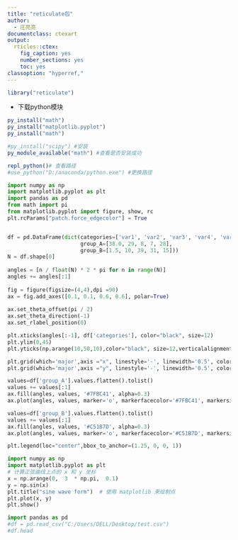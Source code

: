 ---
title: "reticulate包"
author:
  - 庄亮亮
documentclass: ctexart
output:
  rticles::ctex:
    fig_caption: yes
    number_sections: yes
    toc: yes
classoption: "hyperref,"
---

```{r}
library("reticulate")
```

- 下载python模块
```{r}
py_install("math")
py_install("matplotlib.pyplot")
py_install("math")

#py_install("scipy") #安装
py_module_available("math") #查看是否安装成功

repl_python()# 查看路径 
#use_python("D:/anaconda/python.exe") #更换路径

```


```{python}
import numpy as np
import matplotlib.pyplot as plt
import pandas as pd
from math import pi
from matplotlib.pyplot import figure, show, rc 
plt.rcParams["patch.force_edgecolor"] = True


df = pd.DataFrame(dict(categories=['var1', 'var2', 'var3', 'var4', 'var5'],
                       group_A=[38.0, 29, 8, 7, 28],
                       group_B=[1.5, 10, 39, 31, 15]))
N = df.shape[0]
 
angles = [n / float(N) * 2 * pi for n in range(N)]
angles += angles[:1]
 
fig = figure(figsize=(4,4),dpi =90)  
ax = fig.add_axes([0.1, 0.1, 0.6, 0.6], polar=True)
 
ax.set_theta_offset(pi / 2)
ax.set_theta_direction(-1)
ax.set_rlabel_position(0)

plt.xticks(angles[:-1], df['categories'], color="black", size=12)
plt.ylim(0,45)
plt.yticks(np.arange(10,50,10),color="black", size=12,verticalalignment='center',horizontalalignment='right')

plt.grid(which='major',axis ="x", linestyle='-', linewidth='0.5', color='gray',alpha=0.5)
plt.grid(which='major',axis ="y", linestyle='-', linewidth='0.5', color='gray',alpha=0.5)

values=df['group_A'].values.flatten().tolist()
values += values[:1]
ax.fill(angles, values, '#7FBC41', alpha=0.3)
ax.plot(angles, values, marker='o', markerfacecolor='#7FBC41', markersize=8, color='k', linewidth=0.25,label="group A")

values=df['group_B'].values.flatten().tolist()
values += values[:1]
ax.fill(angles, values, '#C51B7D', alpha=0.3)
ax.plot(angles, values, marker='o', markerfacecolor='#C51B7D', markersize=8, color='k', linewidth=0.25,label="group B")

plt.legend(loc="center",bbox_to_anchor=(1.25, 0, 0, 1))
```



```{python}
import numpy as np 
import matplotlib.pyplot as plt 
# 计算正弦曲线上点的 x 和 y 坐标
x = np.arange(0,  3  * np.pi,  0.1) 
y = np.sin(x)
plt.title("sine wave form")  # 使用 matplotlib 来绘制点
plt.plot(x, y) 
plt.show()
```



```{python}
import pandas as pd
#df = pd.read_csv("C:/Users/DELL/Desktop/test.csv")
#df.head
```


